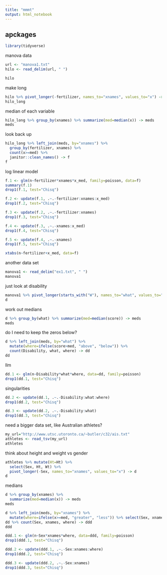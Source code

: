 ```yaml
---
title: "mmmt"
output: html_notebook
---
```


## apckages

```r
library(tidyverse)
```

manova data

```r
url <- "manova1.txt"
hilo <- read_delim(url, " ")
```

```r
hilo
```

make long

```r
hilo %>% pivot_longer(-fertilizer, names_to="xnames", values_to="x") -> hilo_long
hilo_long
```

median of each variable

```r
hilo_long %>% group_by(xnames) %>% summarize(med=median(x)) -> meds
meds
```

look back up

```r
hilo_long %>% left_join(meds, by="xnames") %>% 
  group_by(fertilizer, xnames) %>% 
  count(x>=med) %>% 
  janitor::clean_names() -> f
f
```

log linear model

```r
f.1 <- glm(n~fertilizer*xnames*x_med, family=poisson, data=f)
summary(f.1)
drop1(f.1, test="Chisq")
```

```r
f.2 <- update(f.1, .~.-fertilizer:xnames:x_med)
drop1(f.2, test="Chisq")
```

```r
f.3 <- update(f.2, .~.-fertilizer:xnames)
drop1(f.3, test="Chisq")
```

```r
f.4 <- update(f.3, .~.-xnames:x_med)
drop1(f.4, test="Chisq")
```

```r
f.5 <- update(f.4, .~.-xnames)
drop1(f.5, test="Chisq")
```

```r
xtabs(n~fertilizer+x_med, data=f)
```

another data set

```r
manova1 <- read_delim("ex1.txt", " ")
manova1
```

just look at disability

```r
manova1 %>% pivot_longer(starts_with("W"), names_to="what", values_to="score") -> d
d
```

work out medians

```r
d %>% group_by(what) %>% summarize(med=median(score)) -> meds
meds
```

do I need to keep the zeros below?

```r
d %>% left_join(meds, by="what") %>% 
  mutate(where=ifelse(score>med, "above", "below")) %>% 
  count(Disability, what, where) -> dd
dd
```

llm

```r
dd.1 <- glm(n~Disability*what*where, data=dd, family=poisson)
drop1(dd.1, test="Chisq")
```

singularities

```r
dd.2 <- update(dd.1, .~.-Disability:what:where)
drop1(dd.2, test="Chisq")
```

```r
dd.3 <- update(dd.2, .~.-Disability:what)
drop1(dd.3, test="Chisq")
```

need a bigger data set, like Australian athletes?

```r
my_url="http://www.utsc.utoronto.ca/~butler/c32/ais.txt"
athletes <- read_tsv(my_url)
athletes
```

think about height and weight vs gender

```r
athletes %>% mutate(Ht=Ht) %>% 
  select(Sex, Ht, Wt) %>% 
  pivot_longer(-Sex, names_to="xnames", values_to="x") -> d
d
```

medians

```r
d %>% group_by(xnames) %>% 
  summarize(med=median(x)) -> meds
meds
```

```r
d %>% left_join(meds, by="xnames") %>% 
  mutate(where=ifelse(x>=med, "greater", "less")) %>% select(Sex, xnames, where) -> dd
dd %>% count(Sex, xnames, where) -> ddd
ddd
```

```r
ddd.1 <- glm(n~Sex*xnames*where, data=ddd, family=poisson)
drop1(ddd.1, test="Chisq")
```

```r
ddd.2 <- update(ddd.1, .~.-Sex:xnames:where)
drop1(ddd.2, test="Chisq")
```

```r
ddd.3 <- update(ddd.2, .~.-Sex:xnames)
drop1(ddd.3, test="Chisq")
```



